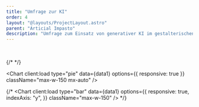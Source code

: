 ```yaml
---
title: "Umfrage zur KI"
order: 4
layout: "@layouts/ProjectLayout.astro"
parent: "Articial Impasto"
description: "Umfrage zum Einsatz von generativer KI im gestalterischen Prozess, sowie die ästhetische Wirkung der Ergebnisse."
---
```




<br  />

{/* <ChartSwitcher client:load /> */}

<Chart
  client:load
  type="pie"
  data={data1}
  options={{ responsive: true }}
  className="max-w-150 mx-auto"
/>


  {/* <Chart client:load 
  type="bar" 
  data={data1}
    options={{ 
      responsive: true, 
      indexAxis: "y", 
      }} 
  className="max-w-150"
    /> */}